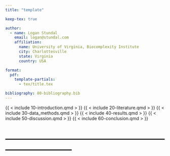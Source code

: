 ```yaml
---
title: "template"

keep-tex: true

author:
  - name: Logan Stundal
    email: logan@stundal.com
    affiliation:
      name: University of Virginia, Biocomplexity Institute
      city: Charlottesville
      state: Virginia
      country: USA

format:
  pdf:
    template-partials:
      - tex/title.tex

bibliography: 80-bibliography.bib
---
```


{{ < include 10-introduction.qmd > }}
{{ < include 20-literature.qmd > }}
{{ < include 30-data_methods.qmd > }}
{{ < include 40-results.qmd > }}
{{ < include 50-discussion.qmd > }}
{{ < include 60-conclusion.qmd > }}

# ----------------------------------------------------------------------------- #

<!-- {{ < include 90-appendix-a.qmd > }} -->
<!-- {{ < include 91-figures.qmd > }} -->
<!-- {{ < include 92-figures.qmd > }} -->
